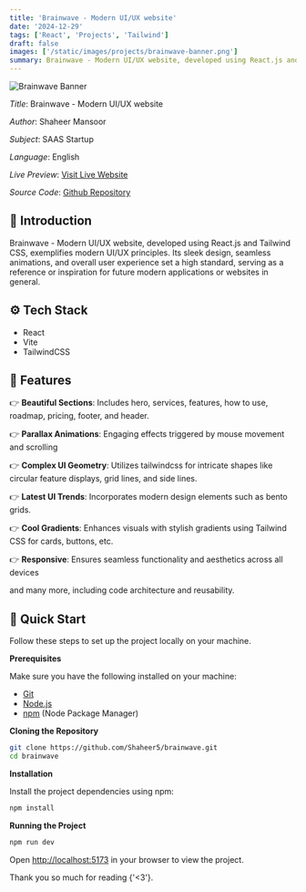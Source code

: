 ```yaml
---
title: 'Brainwave - Modern UI/UX website'
date: '2024-12-29'
tags: ['React', 'Projects', 'Tailwind']
draft: false
images: ['/static/images/projects/brainwave-banner.png']
summary: Brainwave - Modern UI/UX website, developed using React.js and Tailwind CSS, exemplifies modern UI/UX principles. Its sleek design, seamless animations, and overall user experience...
---
```


![Brainwave Banner](/static/images/projects/brainwave-banner.png)

_Title_: Brainwave - Modern UI/UX website

_Author_: Shaheer Mansoor

_Subject_: SAAS Startup

_Language_: English

_Live Preview_: [Visit Live Website](https://shaheer-brainwave.netlify.app/)

_Source Code_: [Github Repository](https://github.com/Shaheer5/brainwave)

<TOCInline toc={props.toc} asDisclosure />

## 🤖 Introduction

Brainwave - Modern UI/UX website, developed using React.js and Tailwind CSS, exemplifies modern UI/UX principles. Its sleek design, seamless animations, and overall user experience set a high standard, serving as a reference or inspiration for future modern applications or websites in general.

## ⚙️ Tech Stack

- React
- Vite
- TailwindCSS

## 🔋 Features

👉 **Beautiful Sections**: Includes hero, services, features, how to use, roadmap, pricing, footer, and header.

👉 **Parallax Animations**: Engaging effects triggered by mouse movement and scrolling

👉 **Complex UI Geometry**: Utilizes tailwindcss for intricate shapes like circular feature displays, grid lines, and side lines.

👉 **Latest UI Trends**: Incorporates modern design elements such as bento grids.

👉 **Cool Gradients**: Enhances visuals with stylish gradients using Tailwind CSS for cards, buttons, etc.

👉 **Responsive**: Ensures seamless functionality and aesthetics across all devices

and many more, including code architecture and reusability.

## 🤸 Quick Start

Follow these steps to set up the project locally on your machine.

**Prerequisites**

Make sure you have the following installed on your machine:

- [Git](https://git-scm.com/)
- [Node.js](https://nodejs.org/en)
- [npm](https://www.npmjs.com/) (Node Package Manager)

**Cloning the Repository**

```bash
git clone https://github.com/Shaheer5/brainwave.git
cd brainwave
```

**Installation**

Install the project dependencies using npm:

```bash
npm install
```

**Running the Project**

```bash
npm run dev
```

Open [http://localhost:5173](http://localhost:5173) in your browser to view the project.

Thank you so much for reading {'<3'}.
